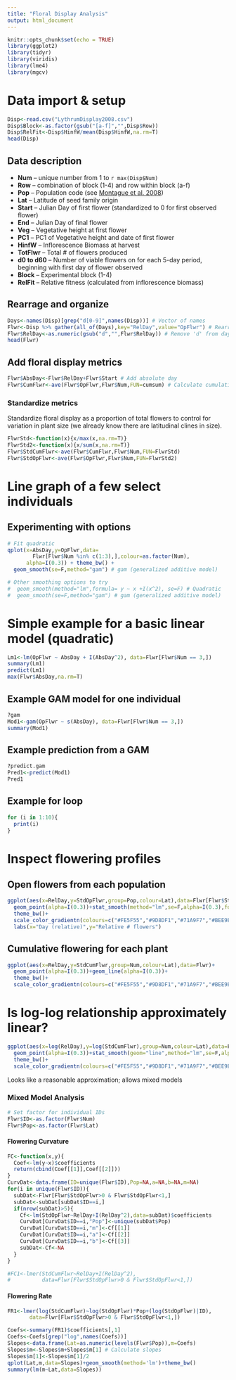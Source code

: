 ```yaml
---
title: "Floral Display Analysis"
output: html_document
---
```


```r
knitr::opts_chunk$set(echo = TRUE)
library(ggplot2)
library(tidyr)
library(viridis)
library(lme4)
library(mgcv)
```

# Data import & setup

```r
Disp<-read.csv("LythrumDisplay2008.csv")
Disp$Block<-as.factor(gsub("[a-f]","",Disp$Row))
Disp$RelFit<-Disp$HinfW/mean(Disp$HinfW,na.rm=T)
head(Disp)
```

## Data description

  * **Num** -- unique number from 1 to `r max(Disp$Num)`
  * **Row** -- combination of block (1-4) and row within block (a-f)
  * **Pop** -- Population code (see [Montague et al. 2008](https://onlinelibrary.wiley.com/doi/full/10.1111/j.1420-9101.2007.01456.x))
  * **Lat** -- Latitude of seed family origin
  * **Start** -- Julian Day of first flower (standardized to 0 for first observed flower)
  * **End** -- Julian Day of final flower
  * **Veg** -- Vegetative height at first flower
  * **PC1** -- PC1 of Vegetative height and date of first flower
  * **HinfW** -- Inflorescence Biomass at harvest
  * **TotFlwr** -- Total # of flowers produced
  * **d0 to d60** -- Number of viable flowers on for each 5-day period, beginning with first day of flower observed
  * **Block** -- Experimental block (1-4)
  * **RelFit** -- Relative fitness (calculated from inflorescence biomass)

## Rearrage and organize

```r
Days<-names(Disp)[grep("d[0-9]",names(Disp))] # Vector of names
Flwr<-Disp %>% gather(all_of(Days),key="RelDay",value="OpFlwr") # Rearrange
Flwr$RelDay<-as.numeric(gsub("d","",Flwr$RelDay)) # Remove 'd' from day
head(Flwr)
```

## Add floral display metrics

```r
Flwr$AbsDay<-Flwr$RelDay+Flwr$Start # Add absolute day
Flwr$CumFlwr<-ave(Flwr$OpFlwr,Flwr$Num,FUN=cumsum) # Calculate cumulative N flowers
```

### Standardize metrics

Standardize floral display as a proportion of total flowers to control for variation in plant size (we already know there are latitudinal clines in size).

```r
FlwrStd<-function(x){x/max(x,na.rm=T)}
FlwrStd2<-function(x){x/sum(x,na.rm=T)}
Flwr$StdCumFlwr<-ave(Flwr$CumFlwr,Flwr$Num,FUN=FlwrStd)
Flwr$StdOpFlwr<-ave(Flwr$OpFlwr,Flwr$Num,FUN=FlwrStd2)
```

# Line graph of a few select individuals

## Experimenting with options
```r
# Fit quadratic
qplot(x=AbsDay,y=OpFlwr,data=
        Flwr[Flwr$Num %in% c(1:3),],colour=as.factor(Num),
      alpha=I(0.3)) + theme_bw() + 
  geom_smooth(se=F,method="gam") # gam (generalized additive model)

# Other smoothing options to try
#  geom_smooth(method="lm",formula= y ~ x +I(x^2), se=F) # Quadratic
#  geom_smooth(se=F,method="gam") # gam (generalized additive model)

```

# Simple example for a basic linear model (quadratic)

```r
Lm1<-lm(OpFlwr ~ AbsDay + I(AbsDay^2), data=Flwr[Flwr$Num == 3,])
summary(Lm1)
predict(Lm1)
max(Flwr$AbsDay,na.rm=T)
```


## Example GAM model for one individual

```r
?gam
Mod1<-gam(OpFlwr ~ s(AbsDay), data=Flwr[Flwr$Num == 3,])
summary(Mod1)
```

## Example prediction from a GAM 

```r
?predict.gam
Pred1<-predict(Mod1)
Pred1
```


## Example for loop
```r
for (i in 1:10){
  print(i)
}
```










# Inspect flowering profiles

## Open flowers from each population

```r
ggplot(aes(x=RelDay,y=StdOpFlwr,group=Pop,colour=Lat),data=Flwr[Flwr$StdOpFlwr>0 & Flwr$StdCumFlwr<1,])+
  geom_point(alpha=I(0.3))+stat_smooth(method="lm",se=F,alpha=I(0.3),formula=y~x+I(x^2))+
  theme_bw()+
  scale_color_gradientn(colours=c("#FE5F55","#9D8DF1","#71A9F7","#BEE9E8"))+
  labs(x="Day (relative)",y="Relative # flowers")
```

## Cumulative flowering for each plant

```r
ggplot(aes(x=RelDay,y=StdCumFlwr,group=Num,colour=Lat),data=Flwr)+
  geom_point(alpha=I(0.3))+geom_line(alpha=I(0.3))+
  theme_bw()+
  scale_color_gradientn(colours=c("#FE5F55","#9D8DF1","#71A9F7","#BEE9E8"))
```

# Is log-log relationship approximately linear?
```r
ggplot(aes(x=log(RelDay),y=log(StdCumFlwr),group=Num,colour=Lat),data=Flwr[Flwr$StdOpFlwr>0 & Flwr$StdOpFlwr<1,])+
  geom_point(alpha=I(0.3))+stat_smooth(geom="line",method="lm",se=F,alpha=0.3)+
  theme_bw()+
  scale_color_gradientn(colours=c("#FE5F55","#9D8DF1","#71A9F7","#BEE9E8"))
```

Looks like a reasonable approximation; allows mixed models

### Mixed Model Analysis
```r
# Set factor for individual IDs
Flwr$ID<-as.factor(Flwr$Num)
Flwr$Pop<-as.factor(Flwr$Lat)
```

#### Flowering Curvature

```r
FC<-function(x,y){
  Coef<-lm(y~x)$coefficients
  return(cbind(Coef[[1]],Coef[[2]]))
}
CurvDat<-data.frame(ID=unique(Flwr$ID),Pop=NA,a=NA,b=NA,m=NA)
for(i in unique(Flwr$ID)){
  subDat<-Flwr[Flwr$StdOpFlwr>0 & Flwr$StdOpFlwr<1,]
  subDat<-subDat[subDat$ID==i,]
  if(nrow(subDat)>5){
    Cf<-lm(StdOpFlwr~RelDay+I(RelDay^2),data=subDat)$coefficients
    CurvDat[CurvDat$ID==i,"Pop"]<-unique(subDat$Pop)
    CurvDat[CurvDat$ID==i,"m"]<-Cf[[1]]
    CurvDat[CurvDat$ID==i,"a"]<-Cf[[2]]
    CurvDat[CurvDat$ID==i,"b"]<-Cf[[3]]
    subDat<-Cf<-NA
  }
}

#FC1<-lmer(StdCumFlwr~RelDay+I(RelDay^2),
#          data=Flwr[Flwr$StdOpFlwr>0 & Flwr$StdOpFlwr<1,])
```

#### Flowering Rate

```r
FR1<-lmer(log(StdCumFlwr)~log(StdOpFlwr)*Pop+(log(StdOpFlwr)|ID),
       data=Flwr[Flwr$StdOpFlwr>0 & Flwr$StdOpFlwr<1,])

Coefs<-summary(FR1)$coefficients[,1]
Coefs<-Coefs[grep("log",names(Coefs))]
Slopes<-data.frame(Lat=as.numeric(levels(Flwr$Pop)),m=Coefs)
Slopes$m<-Slopes$m+Slopes$m[1] # Calculate slopes
Slopes$m[1]<-Slopes$m[1]/2 
qplot(Lat,m,data=Slopes)+geom_smooth(method='lm')+theme_bw()
summary(lm(m~Lat,data=Slopes))
```





